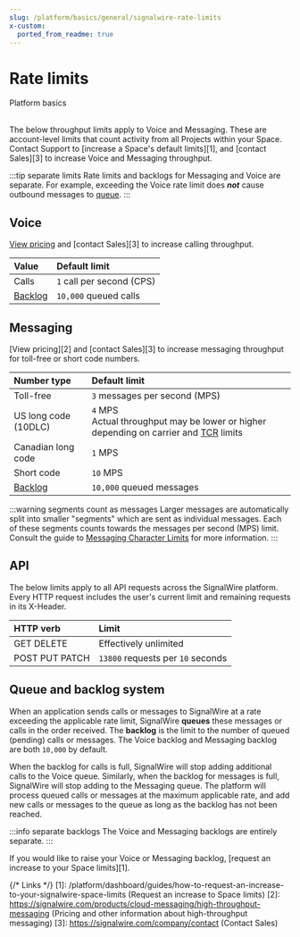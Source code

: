 ```yaml
---
slug: /platform/basics/general/signalwire-rate-limits
x-custom:
  ported_from_readme: true
---
```


# Rate limits

<Subtitle>Platform basics</Subtitle><br/><br/>

The below throughput limits apply to Voice and Messaging.
These are account-level limits that count activity from all Projects within your Space.
Contact Support to [increase a Space's default limits][1], and [contact Sales][3] to increase Voice and Messaging throughput.

:::tip separate limits
Rate limits and backlogs for Messaging and Voice are separate.
For example, exceeding the Voice rate limit does ***not*** cause outbound messages to [queue](#queue-and-backlog-system).
:::

## Voice

[View pricing](https://signalwire.com/pricing/voice)
and [contact Sales][3] to increase calling throughput.

| Value                                | Default limit             |
| :----------------------------------- | :------------------------ |
| Calls                                | `1` call per second (CPS) |
| [Backlog](#queue-and-backlog-system) | `10,000` queued calls     |

## Messaging

[View pricing][2] and [contact Sales][3] to increase messaging throughput for toll-free or short code numbers.

| Number type                          | Default limit                                                                                                                                            |
| :----------------------------------- | :------------------------------------------------------------------------------------------------------------------------------------------------------- |
| Toll-free                            | `3` messages per second (MPS)                                                                                                                            |
| US long code (10DLC)                 | `4` MPS <br/><span className="optional-arg">Actual throughput may be lower or higher depending on carrier and [TCR](/messaging/get-started/campaign-registry) limits</span> |
| Canadian long code                   | `1` MPS                                                                                                                                                  |
| Short code                           | `10` MPS                                                                                                                                                 |
| [Backlog](#queue-and-backlog-system) | `10,000` queued messages                                                                                                                                 |

:::warning segments count as messages
Larger messages are automatically split into smaller "segments" which are sent as individual messages.
Each of these segments counts towards the messages per second (MPS) limit.
Consult the guide to [Messaging Character Limits](/messaging/guides/general/messaging-character-limits) for more information.
:::

## API

The below limits apply to all API requests across the SignalWire platform.
Every HTTP request includes the user's current limit and remaining requests in its X-Header.

| HTTP verb                                                                                                                                    | Limit                             |
| :------------------------------------------------------------------------------------------------------------------------------------------- | :-------------------------------- |
| <span class="badge badge--success">GET</span> <span class="badge badge--danger">DELETE</span>                                                | Effectively unlimited             |
| <span class="badge badge--primary">POST</span> <span class="badge badge--warning">PUT</span> <span class="badge badge--warning">PATCH</span> | `13800` requests per `10` seconds |

## Queue and backlog system

When an application sends calls or messages to SignalWire at a rate exceeding the applicable rate limit, 
SignalWire **queues** these messages or calls in the order received.
The **backlog** is the limit to the number of queued (pending) calls or messages.
The Voice backlog and Messaging backlog are both `10,000` by default.

When the backlog for calls is full, SignalWire will stop adding additional calls to the Voice queue.
Similarly, when the backlog for messages is full, SignalWire will stop adding to the Messaging queue.
The platform will process queued calls or messages at the maximum applicable rate, and add new calls or messages to the queue as long as the backlog has not been reached.

:::info separate backlogs
The Voice and Messaging backlogs are entirely separate.
:::

If you would like to raise your Voice or Messaging backlog, [request an increase to your Space limits][1].

{/* Links */}
[1]: /platform/dashboard/guides/how-to-request-an-increase-to-your-signalwire-space-limits (Request an increase to Space limits)
[2]: https://signalwire.com/products/cloud-messaging/high-throughput-messaging (Pricing and other information about high-throughput messaging)
[3]: https://signalwire.com/company/contact (Contact Sales)